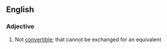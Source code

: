 ==English==
===Adjective===
{{en-adj}}
# Not [[convertible]]; that cannot be exchanged for an equivalent